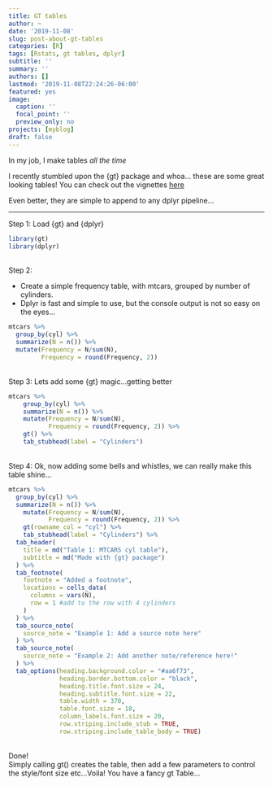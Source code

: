 ```yaml
---
title: GT tables
author: ~
date: '2019-11-08'
slug: post-about-gt-tables
categories: [R]
tags: [Rstats, gt tables, dplyr]
subtitle: ''
summary: ''
authors: []
lastmod: '2019-11-08T22:24:26-06:00'
featured: yes
image:
  caption: ''
  focal_point: ''
  preview_only: no
projects: [myblog]
draft: false
---
```


In my job, I make tables *all the time*  

I recently stumbled upon the {gt} package and whoa... these are some great looking tables! You can check out the vignettes [here](https://gt.rstudio.com/)

Even better, they are simple to append to any dplyr pipeline...

---

Step 1: Load {gt} and {dplyr}  
```r
library(gt)
library(dplyr)
```

&nbsp;  
Step 2:  

+ Create a simple frequency table, with mtcars, grouped by number of cylinders.  
+ Dplyr is fast and simple to use, but the console output is not so easy on the eyes...  
```r
mtcars %>%
  group_by(cyl) %>%
  summarize(N = n()) %>%
  mutate(Frequency = N/sum(N),
         Frequency = round(Frequency, 2))
```

&nbsp;  
Step 3: Lets add some {gt} magic...getting better  
```r
mtcars %>%
    group_by(cyl) %>%
    summarize(N = n()) %>%
    mutate(Frequency = N/sum(N),
           Frequency = round(Frequency, 2)) %>%
    gt() %>%
    tab_stubhead(label = "Cylinders") 
```

&nbsp;  
Step 4: Ok, now adding some bells and whistles, we can really make this table shine...
```r
mtcars %>%
  group_by(cyl) %>%
  summarize(N = n()) %>%
    mutate(Frequency = N/sum(N),
           Frequency = round(Frequency, 2)) %>%
    gt(rowname_col = "cyl") %>%
    tab_stubhead(label = "Cylinders") %>%
  tab_header(
    title = md("Table 1: MTCARS cyl table"),
    subtitle = md("Made with {gt} package")
  ) %>% 
  tab_footnote(
    footnote = "Added a footnote",
    locations = cells_data(
      columns = vars(N), 
      row = 1 #add to the row with 4 cylinders
    )
  ) %>% 
  tab_source_note(
    source_note = "Example 1: Add a source note here"
  ) %>%
  tab_source_note(
    source_note = "Example 2: Add another note/reference here!"
  ) %>%
  tab_options(heading.background.color = "#aa6f73", 
              heading.border.bottom.color = "black", 
              heading.title.font.size = 24, 
              heading.subtitle.font.size = 22, 
              table.width = 370, 
              table.font.size = 18, 
              column_labels.font.size = 20, 
              row.striping.include_stub = TRUE,
              row.striping.include_table_body = TRUE)
```

&nbsp;  
Done!  
Simply calling gt() creates the table, then add a few parameters to control the style/font size etc...Voila! You have a fancy gt Table...


